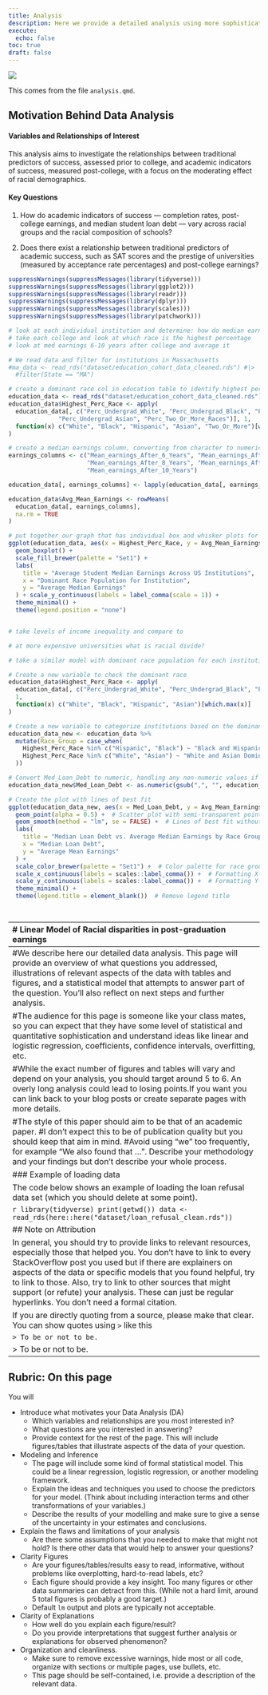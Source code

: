 ```yaml
---
title: Analysis
description: Here we provide a detailed analysis using more sophisticated statistics techniques.
execute: 
  echo: false
toc: true
draft: false
---
```


![](images/college_scorecard.png)

This comes from the file `analysis.qmd`.

## Motivation Behind Data Analysis
#### Variables and Relationships of Interest

This analysis aims to investigate the relationships between traditional predictors of success, assessed prior to college, and academic indicators of success, measured post-college, with a focus on the moderating effect of racial demographics.

#### Key Questions

1. How do academic indicators of success — completion rates, post-college earnings, and median student loan debt — vary across racial groups and the racial composition of schools?

2. Does there exist a relationship between traditional predictors of academic success, such as SAT scores and the prestige of universities (measured by acceptance rate percentages) and post-college earnings?
```r
suppressWarnings(suppressMessages(library(tidyverse)))
suppressWarnings(suppressMessages(library(ggplot2)))
suppressWarnings(suppressMessages(library(readr)))
suppressWarnings(suppressMessages(library(dplyr)))
suppressWarnings(suppressMessages(library(scales)))
suppressWarnings(suppressMessages(library(patchwork)))
```



```r
# look at each individual institution and determine: how do median earnings differ based off of race?
# take each college and look at which race is the highest percentage
# look at med earnings 6-10 years after college and average it

# We read data and filter for institutions in Massachusetts
#ma_data <- read_rds("dataset/education_cohort_data_cleaned.rds") #|>
  #filter(State == "MA")

# create a dominant race col in education table to identify highest percentage race at university
education_data <- read_rds("dataset/education_cohort_data_cleaned.rds")
education_data$Highest_Perc_Race <- apply(
  education_data[, c("Perc_Undergrad_White", "Perc_Undergrad_Black", "Perc_Undergrad_Hispanic",
              "Perc_Undergrad_Asian", "Perc_Two_Or_More_Races")], 1,
  function(x) c("White", "Black", "Hispanic", "Asian", "Two_Or_More")[which.max(x)]
)

# create a median earnings column, converting from character to numeric data type
earnings_columns <- c("Mean_earnings_After_6_Years", "Mean_earnings_After_7_Years", 
                      "Mean_earnings_After_8_Years", "Mean_earnings_After_9_Years", 
                      "Mean_earnings_After_10_Years")

education_data[, earnings_columns] <- lapply(education_data[, earnings_columns], function(x) as.numeric(as.character(x)))

education_data$Avg_Mean_Earnings <- rowMeans(
  education_data[, earnings_columns],
  na.rm = TRUE
)

# put together our graph that has individual box and whisker plots for each dominant race
ggplot(education_data, aes(x = Highest_Perc_Race, y = Avg_Mean_Earnings, color = Highest_Perc_Race)) +
  geom_boxplot() +
  scale_fill_brewer(palette = "Set1") + 
  labs(
    title = "Average Student Median Earnings Across US Institutions",
    x = "Dominant Race Population for Institution",
    y = "Average Median Earnings"
  ) + scale_y_continuous(labels = label_comma(scale = 1)) +
  theme_minimal() +
  theme(legend.position = "none")


# take levels of income inequality and compare to 

# at more expensive universities what is racial divide?

# take a similar model with dominant race population for each institution and median loan debt.

```


```r
# Create a new variable to check the dominant race
education_data$Highest_Perc_Race <- apply(
  education_data[, c("Perc_Undergrad_White", "Perc_Undergrad_Black", "Perc_Undergrad_Hispanic", "Perc_Undergrad_Asian")], 
  1, 
  function(x) c("White", "Black", "Hispanic", "Asian")[which.max(x)]
)

# Create a new variable to categorize institutions based on the dominant race group
education_data_new <- education_data %>%
  mutate(Race_Group = case_when(
    Highest_Perc_Race %in% c("Hispanic", "Black") ~ "Black and Hispanic Dominated Schools",
    Highest_Perc_Race %in% c("White", "Asian") ~ "White and Asian Dominated Schools"
  ))

# Convert Med_Loan_Debt to numeric, handling any non-numeric values if necessary
education_data_new$Med_Loan_Debt <- as.numeric(gsub(",", "", education_data_new$Med_Loan_Debt))

# Create the plot with lines of best fit
ggplot(education_data_new, aes(x = Med_Loan_Debt, y = Avg_Mean_Earnings, color = Race_Group)) +
  geom_point(alpha = 0.5) +  # Scatter plot with semi-transparent points for context
  geom_smooth(method = "lm", se = FALSE) +  # Lines of best fit without confidence intervals
  labs(
    title = "Median Loan Debt vs. Average Median Earnings by Race Group",
    x = "Median Loan Debt",
    y = "Average Mean Earnings"
  ) +
  scale_color_brewer(palette = "Set1") +  # Color palette for race groups
  scale_x_continuous(labels = scales::label_comma()) +  # Formatting X-axis labels for readability
  scale_y_continuous(labels = scales::label_comma()) +  # Formatting Y-axis labels for readability
  theme_minimal() +
  theme(legend.title = element_blank())  # Remove legend title




```














------------------------------------------------------------------------
# Linear Model of Racial disparities in post-graduation earnings 

```r
education_cohort_data_cleaned <- read_rds("dataset/education_cohort_data_cleaned.rds")

model_race <- lm(
  Mean_earnings_After_10_Years ~ Perc_Undergrad_White + Perc_Undergrad_Black + Perc_Undergrad_Hispanic + Perc_Undergrad_Asian,
  data = education_cohort_data_cleaned
)
summary(model_race)

education_cohort_data_cleaned <- education_cohort_data_cleaned %>%
  mutate(Mean_earnings_After_10_Years = as.numeric(as.character(Mean_earnings_After_10_Years)))

```
### Model Overview: 
For this model, every race variable from the cleaned dataset is being included in order to build a simple linear regression. It shows what happens to median earnings when the racial composition changes, assuming no other factors included.



### Model Findings: 
Perc_Undergrad_White: A 1% increase of White undergraduate students in a school is associated with a $431.2 increase in the expected value of median earnings of students who have graduated after 10 years but  it is not significant (p = 0.947).

Perc_Undergrad_Black: A 1% increase of Black undergraduate students in a school is associated with a $23521.9 decrease in the expected value of median earnings of students who have graduated after 10 years and it is significant (p = 0.0014).

Perc_Undergrad_Asian: A 1% increase of Asian undergraduate students in a school is associated with a $96027.0 increase in the expected value of median earnings of students who have graduated after 10 years and it is highly significant (p < 2e-16)

Perc_Undergrad_Hispanic: A 1% increase of Hispanic undergraduate students in a school is associated with a $11397.1 decrease in the expected value of median earnings of students who have graduated after 10 years and it is almost insignificant (p = 0.0915).

The adjusted R-square value of 0.3582 shows that approximately 35.8% of the variation in median earnings within schools is explained by the model indicating the model still has explanatory power.

F-statistic (74.38, p < 2.2e-16):
The model as a whole is highly significant, meaning at least one of the variables explains a significant portion of the variation in earnings. 

The finding from this regression model show significant disparities in median earnings 10 years after enrollment based on the racial composition of undergraduate students. Specifically, schools with higher percentages of Black students are associated with significantly lower earnings, which suggests systemic challenges that may reflect inequalities such as underfunding or economic barriers. On the other hand, a higher proportion of Asian students is strongly correlate to increased earnings, indicating schools with a higher proportion of Asian students are often prestigious institutions (eg: universities with strong STEM programs). However, the coefficients look very extreme, which are a sign of omitted variable bias. The model could be improved by adding some control variables like economic factors and institution factors. Doing so will produce more realistic results and provide better understanding into what affects median earnings.

### Residual Plots for Previous Model
  Residual Plots help to determine whether a linear model is appropriate in modeling
```r
education_cohort_data_cleaned <- education_cohort_data_cleaned %>%
  mutate(
    Residuals = resid(model_race),
    Fitted_Values = fitted(model_race)
  )

# residual for Black
plot_black <- ggplot(education_cohort_data_cleaned, aes(x = Perc_Undergrad_Black, y = Residuals)) +
  geom_point(alpha = 0.6) +
  geom_hline(yintercept = 0, color = "red", linetype = "dashed") +
  labs(
    title = "Residuals vs Black",
    x = "Percentage of Black Students",
    y = "Residuals"
  ) +
  theme_minimal()

#For Asian
plot_asian <-ggplot(education_cohort_data_cleaned, aes(x = Perc_Undergrad_Asian, y = Residuals)) +
  geom_point(alpha = 0.6) +
  geom_hline(yintercept = 0, color = "red", linetype = "dashed") +
  labs(
    title = "Residuals vs Asian",
    x = "Percentage of Asian Students",
    y = "Residuals"
  ) +
  theme_minimal()

# residual for White
plot_white <-ggplot(education_cohort_data_cleaned, aes(x = Perc_Undergrad_White, y = Residuals)) +
  geom_point(alpha = 0.6) +
  geom_hline(yintercept = 0, color = "red", linetype = "dashed") +
  labs(
    title = "Residuals vs White",
    x = "Percentage of White Students",
    y = "Residuals"
  ) +
  theme_minimal()

# residual for Hispanic
plot_hispanic <-ggplot(education_cohort_data_cleaned, aes(x = Perc_Undergrad_Hispanic, y = Residuals)) +
  geom_point(alpha = 0.6) +
  geom_hline(yintercept = 0, color = "red", linetype = "dashed") +
  labs(
    title = "Residuals vs Hispanic",
    x = "Percentage of Hispanic Students",
    y = "Residuals"
  ) +
  theme_minimal()

combined_plot <- plot_asian + plot_black + plot_hispanic + plot_white + 
                 plot_layout(ncol = 2, nrow = 2)

combined_plot
```
Out of these four residual plots, the plot for Black students is most noticeable. The plot for White students shows residuals are fairly spread. Plot for Hispanic and Asian students also have some spreads but not as severe as the plot for Black students shows. The plot for Black Students shows a strong funnel shape, where the residuals show much greater variability as the percentage of Black students increases. This pattern indicate heteroskedasticity, where the variance of residuals is not constant across the predictor variable. It can be concluded that For schools with a higher percentage of Black students, The model’s predictions is less accurate



### Linear Model of Racial disparities in post-graduation earnings
```r
str(education_cohort_data_cleaned$Med_Loan_Debt)
```













------------------------------------------------------------------------
#We describe here our detailed data analysis. This page will provide an overview of what questions you addressed, illustrations of relevant aspects of the data with tables and figures, and a statistical model that attempts to answer part of the question. You'll also reflect on next steps and further analysis.

#The audience for this page is someone like your class mates, so you can expect that they have some level of statistical and quantitative sophistication and understand ideas like linear and logistic regression, coefficients, confidence intervals, overfitting, etc. 

#While the exact number of figures and tables will vary and depend on your analysis, you should target around 5 to 6. An overly long analysis could lead to losing points.If you want you can link back to your blog posts or create separate pages with more details.

#The style of this paper should aim to be that of an academic paper. 
#I don't expect this to be of publication quality but you should keep that aim in mind.
#Avoid using "we" too frequently, for example "We also found that ...". Describe your methodology and your findings but don't describe your whole process.



### Example of loading data

The code below shows an example of loading the loan refusal data set (which you should delete at some point).

```r
library(tidyverse)
print(getwd())
data <- read_rds(here::here("dataset/loan_refusal_clean.rds"))
```

## Note on Attribution

In general, you should try to provide links to relevant resources, especially those that helped you. You don't have to link to every StackOverflow post you used but if there are explainers on aspects of the data or specific models that you found helpful, try to link to those. Also, try to link to other sources that might support (or refute) your analysis. These can just be regular hyperlinks. You don't need a formal citation.

If you are directly quoting from a source, please make that clear. You can show quotes using `>` like this

```         
> To be or not to be.
```

> To be or not to be.

------------------------------------------------------------------------

## Rubric: On this page

You will

-   Introduce what motivates your Data Analysis (DA)
    -   Which variables and relationships are you most interested in?
    -   What questions are you interested in answering?
    -   Provide context for the rest of the page. This will include figures/tables that illustrate aspects of the data of your question.
-   Modeling and Inference
    -   The page will include some kind of formal statistical model. This could be a linear regression, logistic regression, or another modeling framework.
    -   Explain the ideas and techniques you used to choose the predictors for your model. (Think about including interaction terms and other transformations of your variables.)
    -   Describe the results of your modelling and make sure to give a sense of the uncertainty in your estimates and conclusions.
-   Explain the flaws and limitations of your analysis
    -   Are there some assumptions that you needed to make that might not hold? Is there other data that would help to answer your questions?
-   Clarity Figures
    -   Are your figures/tables/results easy to read, informative, without problems like overplotting, hard-to-read labels, etc?
    -   Each figure should provide a key insight. Too many figures or other data summaries can detract from this. (While not a hard limit, around 5 total figures is probably a good target.)
    -   Default `lm` output and plots are typically not acceptable.
-   Clarity of Explanations
    -   How well do you explain each figure/result?
    -   Do you provide interpretations that suggest further analysis or explanations for observed phenomenon?
-   Organization and cleanliness.
    -   Make sure to remove excessive warnings, hide most or all code, organize with sections or multiple pages, use bullets, etc.
    -   This page should be self-contained, i.e. provide a description of the relevant data.
